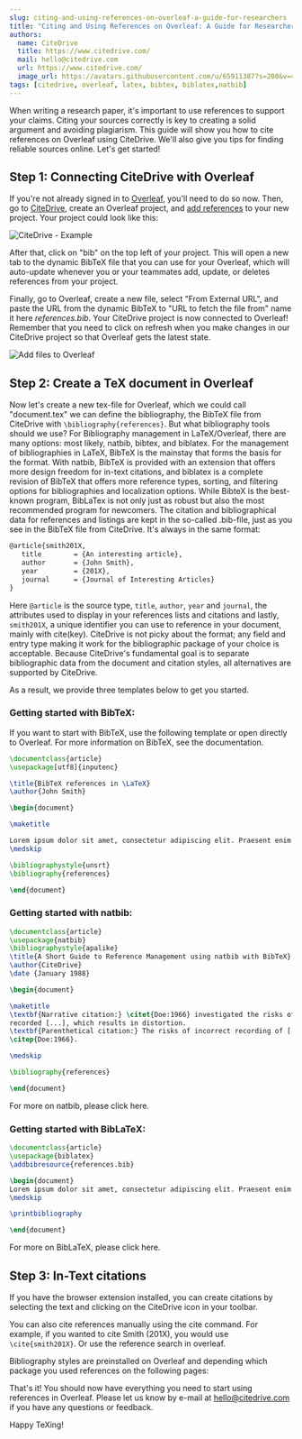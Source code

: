 ```yaml
---
slug: citing-and-using-references-on-overleaf-a-guide-for-researchers
title: "Citing and Using References on Overleaf: A Guide for Researchers"
authors:
  name: CiteDrive
  title: https://www.citedrive.com/
  mail: hello@citedrive.com
  url: https://www.citedrive.com/
  image_url: https://avatars.githubusercontent.com/u/65911387?s=200&v=4
tags: [citedrive, overleaf, latex, bibtex, biblatex,natbib]
---
```


When writing a research paper, it's important to use references to support your claims. Citing your sources correctly is key to creating a solid argument and avoiding plagiarism. This guide will show you how to cite references on Overleaf using CiteDrive. We'll also give you tips for finding reliable sources online. Let's get started!



## Step 1: Connecting CiteDrive with Overleaf

If you're not already signed in to [Overleaf](https://www.overleaf.com/), you'll need to do so now. Then, go to [CiteDrive](https://www.citedrive.com/), create an Overleaf project, and [add references](https://citedrive.medium.com/adding-bibliographic-references-to-overleaf-with-citedrive-325f131e3ca2) to your new project. Your project could look like this:

![CiteDrive - Example](@site/static/img/tutorial/citedrive_project_example.png)

After that, click on "bib" on the top left of your project. This will open a new tab to the dynamic BibTeX file that you can use for your Overleaf, which will auto-update whenever you or your teammates add, update, or deletes references from your project.



Finally, go to Overleaf, create a new file, select "From External URL", and paste the URL from the dynamic BibTeX to "URL to fetch the file from" name it here *references.bib*.
Your CiteDrive project is now connected to Overleaf! Remember that you need to click on refresh when you make changes in our CiteDrive project so that Overleaf gets the latest state.

![Add files to Overleaf](@site/static/img/tutorial/export_bib_to_overleaf.png)

## Step 2: Create a TeX document in Overleaf

Now let's create a new tex-file for Overleaf, which we could call "document.tex" we can define the bibliography, the BibTeX file from CiteDrive with `\bibliography{references}`. But what bibliography tools should we use? For Bibliography management in LaTeX/Overleaf, there are many options: most likely, natbib, bibtex, and biblatex. For the management of bibliographies in LaTeX, BibTeX is the mainstay that forms the basis for the format. With natbib, BibTeX is provided with an extension that offers more design freedom for in-text citations, and biblatex is a complete revision of BibTeX that offers more reference types, sorting, and filtering options for bibliographies and localization options. While BibteX is the best-known program, BibLaTex is not only just as robust but also the most recommended program for newcomers. The citation and bibliographical data for references and listings are kept in the so-called .bib-file, just as you see in the BibTeX file from CiteDrive. It's always in the same format:

 ```latex
 @article{smith201X,
 	title        = {An interesting article},
 	author       = {John Smith},
 	year         = {201X},
 	journal      = {Journal of Interesting Articles}
 }
 ```

 Here `@article` is the source type, `title`, `author`, `year` and `journal`, the attributes used to display in your references lists and citations and lastly, `smith201X`, a unique identifier you can use to reference in your document, mainly with cite(key). CiteDrive is not picky about the format; any field and entry type making it work for the bibliographic package of your choice is acceptable. Because CiteDrive's fundamental goal is to separate bibliographic data from the document and citation styles, all alternatives are supported by CiteDrive.


 As a result, we provide three templates below to get you started.

 ### Getting started with BibTeX:

 If you want to start with BibTeX, use the following template or open directly to Overleaf. For more information on BibTeX, see the documentation.

 ```latex title="document.tex"
 \documentclass{article}
 \usepackage[utf8]{inputenc}

 \title{BibTeX references in \LaTeX}
 \author{John Smith}

 \begin{document}

 \maketitle

 Lorem ipsum dolor sit amet, consectetur adipiscing elit. Praesent enim urna, dapibus et bibendum vel, consectetur et turpis. Cras a molestie nulla. \cite{Hemingway1952}
 \medskip

 \bibliographystyle{unsrt}
 \bibliography{references}

 \end{document}
 ```


 ### Getting started with natbib:

 ```latex
 \documentclass{article}
 \usepackage{natbib}
 \bibliographystyle{apalike}
 \title{A Short Guide to Reference Management using natbib with BibTeX}
 \author{CiteDrive}
 \date {January 1988}

 \begin{document}

 \maketitle
 \textbf{Narrative citation:} \citet{Doe:1966} investigated the risks of incorrectly \\
 recorded [...], which results in distortion.
 \textbf{Parenthetical citation:} The risks of incorrect recording of [...] could lead to distortion
 \citep{Doe:1966}.

 \medskip

 \bibliography{references}

 \end{document}

 ```





 For more on natbib, please click here.

 ### Getting started with BibLaTeX:​

 ```latex
 \documentclass{article}
 \usepackage{biblatex}
 \addbibresource{references.bib}

 \begin{document}
 Lorem ipsum dolor sit amet, consectetur adipiscing elit. Praesent enim urna, dapibus et bibendum vel, consectetur et turpis. Cras a molestie nulla. \cite{Hemingway1952}
 \medskip

 \printbibliography

 \end{document}
 ```



 For more on BibLaTeX, please click here.



 ## Step 3: In-Text citations



 If you have the browser extension installed, you can create citations by selecting the text and clicking on the CiteDrive icon in your toolbar.



 You can also cite references manually using the cite command. For example, if you wanted to cite Smith (201X), you would use `\cite{smith201X}`. Or use the reference search in overleaf.



 Bibliography styles are preinstalled on Overleaf and depending which package you used references on the following pages:



 That's it! You should now have everything you need to start using references in Overleaf. Please let us know by e-mail at hello@citedrive.com  if you have any questions or feedback.



 Happy TeXing!
